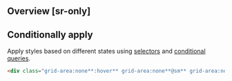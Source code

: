 ## Overview [sr-only]
<Overview/>

## Conditionally apply
Apply styles based on different states using [selectors](/guide/state-selectors) and [conditional queries](/guide/conditional-queries).
```html
<div class="grid-area:none**:hover** grid-area:none**@sm** grid-area:none**@dark** grid-area:none**@print**">…</div>
```

